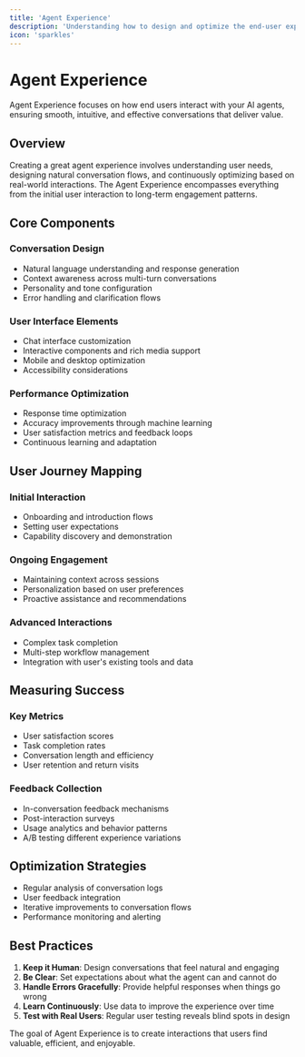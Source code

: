 ```yaml
---
title: 'Agent Experience'
description: 'Understanding how to design and optimize the end-user experience with your AI agents'
icon: 'sparkles'
---
```


# Agent Experience

Agent Experience focuses on how end users interact with your AI agents, ensuring smooth, intuitive, and effective conversations that deliver value.

## Overview

Creating a great agent experience involves understanding user needs, designing natural conversation flows, and continuously optimizing based on real-world interactions. The Agent Experience encompasses everything from the initial user interaction to long-term engagement patterns.

## Core Components

### Conversation Design
- Natural language understanding and response generation
- Context awareness across multi-turn conversations
- Personality and tone configuration
- Error handling and clarification flows

### User Interface Elements
- Chat interface customization
- Interactive components and rich media support
- Mobile and desktop optimization
- Accessibility considerations

### Performance Optimization
- Response time optimization
- Accuracy improvements through machine learning
- User satisfaction metrics and feedback loops
- Continuous learning and adaptation

## User Journey Mapping

### Initial Interaction
- Onboarding and introduction flows
- Setting user expectations
- Capability discovery and demonstration

### Ongoing Engagement
- Maintaining context across sessions
- Personalization based on user preferences
- Proactive assistance and recommendations

### Advanced Interactions
- Complex task completion
- Multi-step workflow management
- Integration with user's existing tools and data

## Measuring Success

### Key Metrics
- User satisfaction scores
- Task completion rates
- Conversation length and efficiency
- User retention and return visits

### Feedback Collection
- In-conversation feedback mechanisms
- Post-interaction surveys
- Usage analytics and behavior patterns
- A/B testing different experience variations

## Optimization Strategies

- Regular analysis of conversation logs
- User feedback integration
- Iterative improvements to conversation flows
- Performance monitoring and alerting

## Best Practices

1. **Keep it Human**: Design conversations that feel natural and engaging
2. **Be Clear**: Set expectations about what the agent can and cannot do
3. **Handle Errors Gracefully**: Provide helpful responses when things go wrong
4. **Learn Continuously**: Use data to improve the experience over time
5. **Test with Real Users**: Regular user testing reveals blind spots in design

The goal of Agent Experience is to create interactions that users find valuable, efficient, and enjoyable. 